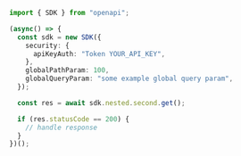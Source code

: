 ```typescript showLineNumbers copy filename="Nested Second Get usage example"
import { SDK } from "openapi";

(async() => {
  const sdk = new SDK({
    security: {
      apiKeyAuth: "Token YOUR_API_KEY",
    },
    globalPathParam: 100,
    globalQueryParam: "some example global query param",
  });

  const res = await sdk.nested.second.get();

  if (res.statusCode == 200) {
    // handle response
  }
})();
```
